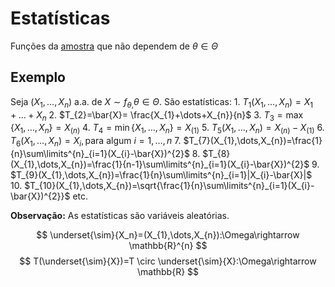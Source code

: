 # Estatísticas

Funções da [amostra](populacao-e-amostra.qmd#sec-aa) que não dependem de $\theta \in \Theta$

## Exemplo

Seja $(X_{1}, \dots, X_{n})$ a.a. de $X\sim f_{\theta,}\theta \in \Theta$.
São estatísticas:
1. $T_{1}(X_{1},\dots,X_{n})=X_{1}+\dots+X_{n}$
2. $T_{2}=\bar{X}= \frac{X_{1}+\dots+X_{n}}{n}$
3. $T_{3}=\max\{X_{1},\dots,X_{n}\}=X_{(n)}$
4. $T_{4}=\min\{X_{1},\dots,X_{n}\}=X_{(1)}$
5. $T_{5}(X_{1},\dots,X_{n})=X_{(n)}-X_{(1)}$
6. $T_{6}(X_{1},\dots,X_{n})=X_{i}, \text{para algum }i=1,\dots,n$
7. $T_{7}(X_{1},\dots,X_{n})=\frac{1}{n}\sum\limits^{n}_{i=1}(X_{i}-\bar{X})^{2}$
8. $T_{8}(X_{1},\dots,X_{n})=\frac{1}{n-1}\sum\limits^{n}_{i=1}(X_{i}-\bar{X})^{2}$
9. $T_{9}(X_{1},\dots,X_{n})=\frac{1}{n}\sum\limits^{n}_{i=1}|X_{i}-\bar{X}|$
10. $T_{10}(X_{1},\dots,X_{n})=\sqrt{\frac{1}{n}\sum\limits^{n}_{i=1}(X_{i}-\bar{X})^{2}}$
etc.

**Observação:** As estatísticas são variáveis aleatórias.

$$
\underset{\sim}{X_n}=(X_{1},\dots,X_{n}):\Omega\rightarrow \mathbb{R}^{n}
$$
$$
T(\underset{\sim}{X})=T \circ \underset{\sim}{X}:\Omega\rightarrow \mathbb{R}
$$
